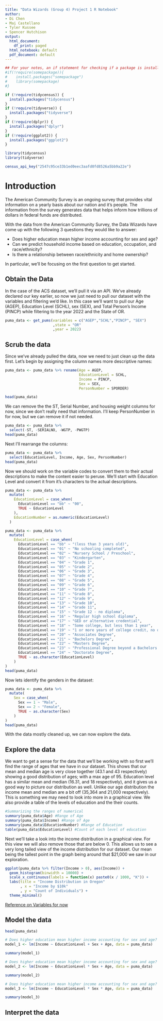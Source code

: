 ---
title: "Data Wizards (Group 4) Project 1 R Notebook"
author:
- Di Chen
- Mai Castellano
- Tyler Kussee
- Spencer Hutchison
output:
  html_document:
    df_print: paged
  html_notebook: default
  pdf_document: default
---

```{r echo=FALSE, message=FALSE, warning=FALSE}
## For your notes, an if statement for checking if a package is installed :)
#if(!require(somepackage)){
#    install.packages("somepackage")
#    library(somepackage)
#}

if (!require(tidycensus)) {
  install.packages("tidycensus")
}
if (!require(tidyverse)) {
  install.packages("tidyverse")
}
if (!require(dplyr)) {
  install.packages("dplyr")
}
if (!require(ggplot2)) {
  install.packages("ggplot2")
}
```


```{r echo=FALSE, message=FALSE, warning=FALSE}
library(tidycensus)
library(tidyverse)

census_api_key("2547c95ce33b1ed0eec3aafd0fd8526a5bb9a22e")
```

# Introduction

The American Community Survey is an ongoing survey that provides vital information
on a yearly basis about our nation and it's people. The information from the survey 
generates data that helps inform how trillions of dollars in federal funds are distributed.

With the data from the American Community Survey, the Data Wizards have come up 
with the following 3 questions they would like to answer:

* Does higher education mean higher income accounting for sex and age?
* Can we predict household income based on education, occupation, and race/ethnicity?
* Is there a relationship between race/ethnicity and home ownership?

In particular, we'll be focusing on the first question to get started.

## Obtain the Data

In the case of the ACS dataset, we'll pull it via an API. We've already declared
our key earlier, so now we just need to pull our dataset with the variables and filtering 
we'd like. In this case we'll want to pull our Age (AGEP), Education Level (SCHL), 
sex (SEX), and Total Person's Income (PINCP) while filtering to the year 2022 and the State of OR.

```{r echo=FALSE, message=FALSE, results='hide'}
puma_data <- get_pums(variables = c("AGEP","SCHL","PINCP", "SEX")
                      ,state = "OR"
                      ,year = 2022)
```

## Scrub the data

Since we've already pulled the data, now we need to just clean up the data first. 
Let's begin by assigning the column names more descriptive names:

```{r, error=TRUE, collapse=TRUE, warning=FALSE}
puma_data <- puma_data %>% rename(Age = AGEP,
                                  EducationLevel = SCHL,
                                  Income = PINCP,
                                  Sex = SEX,
                                  PersonNumber = SPORDER)
```


```{r}
head(puma_data)
```

We can remove the the ST, Serial Number, and housing weight columns for now, 
since we don't really need that information. I'll keep PersonNumber in for now,
but we can remove it if not needed.

```{r, error=TRUE, collapse=TRUE, warning=FALSE}
puma_data <- puma_data %>% 
  select(-ST, -SERIALNO, -WGTP, -PWGTP)
head(puma_data)
```

Next I'll rearrange the columns:

```{r, error=TRUE, collapse=TRUE, warning=FALSE}
puma_data <- puma_data %>%
  select(EducationLevel, Income, Age, Sex, PersonNumber)
head(puma_data)
```

Now we should work on the variable codes to convert them to their actual descriptions to make the content easier to peruse. We'll start with Education Level and convert it from it's characters to the actual descriptions.

```{r, error=TRUE, collapse=TRUE, warning=FALSE}
puma_data <- puma_data %>%
  mutate(
    EducationLevel = case_when(
      EducationLevel == "bb" ~ "00",
      TRUE ~ EducationLevel
    ),
    EducationNumber = as.numeric(EducationLevel)
  )

puma_data <- puma_data %>%
  mutate(
    EducationLevel = case_when(
      EducationLevel == "bb" ~ "(less than 3 years old)",
      EducationLevel == "01" ~ "No schooling completed",
      EducationLevel == "02" ~ "Nursery School / Preschool",
      EducationLevel == "03" ~ "Kindergarten",
      EducationLevel == "04" ~ "Grade 1",
      EducationLevel == "05" ~ "Grade 2",
      EducationLevel == "06" ~ "Grade 3",
      EducationLevel == "07" ~ "Grade 4",
      EducationLevel == "08" ~ "Grade 5",
      EducationLevel == "09" ~ "Grade 6",
      EducationLevel == "10" ~ "Grade 7",
      EducationLevel == "11" ~ "Grade 8",
      EducationLevel == "12" ~ "Grade 9",
      EducationLevel == "13" ~ "Grade 10",
      EducationLevel == "14" ~ "Grade 11",
      EducationLevel == "15" ~ "Grade 12 - no diploma",
      EducationLevel == "16" ~ "Regular high school diploma",
      EducationLevel == "17" ~ "GED or alternative credential",
      EducationLevel == "18" ~ "Some college, but less than 1 year",
      EducationLevel == "19" ~ "1 or more years of college credit, no degree",
      EducationLevel == "20" ~ "Associates Degree",
      EducationLevel == "21" ~ "Bachelors Degree",
      EducationLevel == "22" ~ "Masters Degree",
      EducationLevel == "23" ~ "Professional Degree beyond a Bachelors Degree",
      EducationLevel == "24" ~ "Doctorate Degree",
      TRUE ~ as.character(EducationLevel)
    )
)
head(puma_data)
```

Now lets identify the genders in the dataset:

```{r, error=TRUE, collapse=TRUE, warning=FALSE}
puma_data <- puma_data %>%
  mutate(
    Sex = case_when(
      Sex == 1 ~ "Male",
      Sex == 2 ~ "Female",
      TRUE ~ as.character(Sex)
    )
)
head(puma_data)
```

With the data mostly cleaned up, we can now explore the data.

## Explore the data

We want to get a sense for the data that we'll be working with so first we'll find the range of ages that we have in our dataset. This shows that our mean and median age is very close together (43.1 and 43 respectively) showing a good distribution of ages; with a max age of 95. Education level has a similar mean and median (16.31, and 18 respectively), and it gives us a good way to  picture our distribution as well.  Unlike our age distribution the income mean and median are a bit off (35,364 and 21,000 respectively). This is something we may need to look into more in a graphical view. We also provide a table of the levels of education and the their counts.
```{r, error=TRUE, collapse=TRUE, warning=FALSE}
#Summarizing the ranges of numerical 
summary(puma_data$Age) #Range of Age
summary(puma_data$Income) #Range of Age
summary(puma_data$EducationNumber) #Range of Education
table(puma_data$EducationLevel) #Count of each level of education
```

Next we'll take a look into the income distribution in a graphical view. For this view we will also remove those that are below 0. This allows us to see a very long tailed view of the income distribution for our dataset. Our mean being the tallest point in the graph being around that $21,000 we saw in our exploration.

```{r, error=TRUE, collapse=TRUE, warning=FALSE}
ggplot(puma_data %>% filter(Income > 0), aes(Income)) +
  geom_histogram(binwidth = 10000) +
  scale_x_continuous(labels = function(x) paste0(x / 1000, "K")) +
  labs(title = "Income Distribution in Oregon"
       , x = "Income by $10k"
       , y = "Count of Individuals") +
  theme_minimal()
```

[Reference on Variables for now](https://usa.ipums.org/usa/resources/codebooks/DataDict1822.pdf)

## Model the data
```{r}
head(puma_data)
```

```{r}
# Does higher education mean higher income accounting for sex and age?
model_1 <- lm(Income ~ EducationLevel + Sex + Age, data = puma_data)

summary(model_1)
```
```{r}
# Does higher education mean higher income accounting for sex and age?
model_2 <- lm(Income ~ EducationLevel * Sex + Age, data = puma_data)

summary(model_2)
```
```{r}
# Does higher education mean higher income accounting for sex and age?
model_3 <- lm(Income ~ EducationLevel * Sex * Age, data = puma_data)

summary(model_3)
```


## Interpret the data
